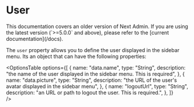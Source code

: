 
# User
<Callout type="default">
  This documentation covers an older version of Next Admin. If you are using the
  latest version (`>=5.0.0` and above), please refer to the [current
  documentation](/docs).
</Callout>


The `user` property allows you to define the user displayed in the sidebar menu.
Its an object that can have the following properties:

<OptionsTable
  options={[
    {
      name: "data.name",
      type: "String",
      description: "the name of the user displayed in the sidebar menu. This is required",
    },
    {
      name: "data.picture",
      type: "String",
      description: "the URL of the user's avatar displayed in the sidebar menu",
    },
    {
      name: "logoutUrl",
      type: "String",
      description: "an URL or path to logout the user. This is required.",
    },
  ]}  
/>
